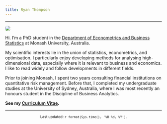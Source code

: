 ```yaml
---
title: Ryan Thompson
---
```


<style type="text/css">
h1.title {
  font-size: 150%;
}
</style>

---

<div class="row">

<div class="col-sm-3">

<img src="photo.jpg" style="border-radius: 5px">

</div>

<div class="col-sm-9">

Hi. I'm a PhD student in the [Department of Econometrics and Business Statistics](https://www.monash.edu/business/econometrics-and-business-statistics) at Monash University, Australia.

My scientific interests lie in the union of statistics, econometrics, and optimisation. I particularly enjoy developing methods for analysing high-dimensional data, especially where it is relevant to business and economics. I like to read widely and follow developments in different fields.

Prior to joining Monash, I spent two years consulting financial institutions on quantitative risk management. Before that, I completed my undergraduate studies at the University of Sydney, Australia, where I was most recently an honours student in the Discipline of Business Analytics.

**See my [Curriculum Vitae](RyanThompson_CV.pdf).**

</div>

</div>

---

<center><small>Last updated: `r format(Sys.time(), '%B %d, %Y')`.</small></center>
